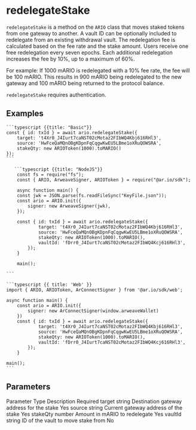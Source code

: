 
# redelegateStake

`redelegateStake` is a method on the `ARIO` class that moves staked tokens from one gateway to another. A vault ID can be optionally included to redelegate from an existing withdrawal vault. The redelegation fee is calculated based on the fee rate and the stake amount. Users receive one free redelegation every seven epochs. Each additional redelegation increases the fee by 10%, up to a maximum of 60%.

For example: If 1000 mARIO is redelegated with a 10% fee rate, the fee will be 100 mARIO. This results in 900 mARIO being redelegated to the new gateway and 100 mARIO being returned to the protocol balance.

`redelegateStake` requires authentication.

## Examples

<CodeGroup title="redelegateStake">

    ```typescript {{title: "Basic"}}
    const { id: txId } = await ario.redelegateStake({
        target: 't4Xr0_J4Iurt7caNST02cMotaz2FIbWQ4Kbj616RHl3',
        source: 'HwFceQaMQnOBgKDpnFqCqgwKwEU5LBme1oXRuQOWSRA',
        stakeQty: new ARIOToken(1000).toMARIO()
    });
    ```

       ```typescript {{title: "NodeJS"}}
        const fs = require("fs");
        const { ARIO, ArweaveSigner, ARIOToken } = require("@ar.io/sdk");

        async function main() {
        const jwk = JSON.parse(fs.readFileSync("KeyFile.json"));
        const ario = ARIO.init({
            signer: new ArweaveSigner(jwk),
        });

        const { id: txId } = await ario.redelegateStake({
                target: 't4Xr0_J4Iurt7caNST02cMotaz2FIbWQ4Kbj616RHl3',
                source: 'HwFceQaMQnOBgKDpnFqCqgwKwEU5LBme1oXRuQOWSRA',
                stakeQty: new ARIOToken(1000).toMARIO(),
                vaultId: 'fDrr0_J4Iurt7caNST02cMotaz2FIbWQ4Kcj616RHl3',
            });
        }

        main();

    ```

    ```typescript {{ title: 'Web' }}
    import { ARIO, ARIOToken, ArConnectSigner } from '@ar.io/sdk/web';

    async function main() {
        const ario = ARIO.init({
            signer: new ArConnectSigner(window.arweaveWallet)
        })
        const { id: txId } = await ario.redelegateStake({
                target: 't4Xr0_J4Iurt7caNST02cMotaz2FIbWQ4Kbj616RHl3',
                source: 'HwFceQaMQnOBgKDpnFqCqgwKwEU5LBme1oXRuQOWSRA',
                stakeQty: new ARIOToken(1000).toMARIO(),
                vaultId: 'fDrr0_J4Iurt7caNST02cMotaz2FIbWQ4Kcj616RHl3',
            });
        }

    main();
    ```

</CodeGroup>

## Parameters

<Table>
  <Table.Head>
    <Table.Row>
      <Table.Header>Parameter</Table.Header>
      <Table.Header>Type</Table.Header>
      <Table.Header>Description</Table.Header>
      <Table.Header>Required</Table.Header>
    </Table.Row>
  </Table.Head>
  <Table.Body>
    <Table.Row>
      <Table.Cell className="font-semibold">target</Table.Cell>
      <Table.Cell>string</Table.Cell>
      <Table.Cell>Destination gateway address for the stake</Table.Cell>
      <Table.Cell>Yes</Table.Cell>
    </Table.Row>
    <Table.Row>
      <Table.Cell className="font-semibold">source</Table.Cell>
      <Table.Cell>string</Table.Cell>
      <Table.Cell>Current gateway address of the stake</Table.Cell>
      <Table.Cell>Yes</Table.Cell>
    </Table.Row>
    <Table.Row>
      <Table.Cell className="font-semibold">stakeQty</Table.Cell>
      <Table.Cell>number</Table.Cell>
      <Table.Cell>Amount in mARIO to redelegate</Table.Cell>
      <Table.Cell>Yes</Table.Cell>
    </Table.Row>
    <Table.Row>
      <Table.Cell className="font-semibold">vaultId</Table.Cell>
      <Table.Cell>string</Table.Cell>
      <Table.Cell>ID of the vault to move stake from</Table.Cell>
      <Table.Cell>No</Table.Cell>
    </Table.Row>
  </Table.Body>
</Table>
